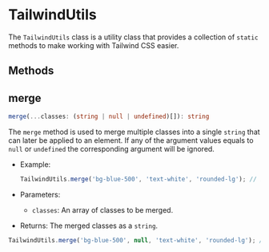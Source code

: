 
<Meta title="Utils/TailwindUtils" />

# TailwindUtils

The `TailwindUtils` class is a utility class that provides a collection of
`static` methods to make working with Tailwind CSS easier.

## Methods

## merge

```ts
merge(...classes: (string | null | undefined)[]): string
```

The `merge` method is used to merge multiple classes into a single `string` that can later
be applied to an element.
If any of the argument values equals to `null` or `undefined` the corresponding argument will be ignored.

- Example:

  ```ts
  TailwindUtils.merge('bg-blue-500', 'text-white', 'rounded-lg'); // bg-blue-500 text-white rounded-lg
  ```

- Parameters:

  - `classes`: An array of classes to be merged.

- Returns: The merged classes as a `string`.

```ts
TailwindUtils.merge('bg-blue-500', null, 'text-white', 'rounded-lg'); // bg-blue-500 text-white rounded-lg
```
